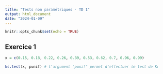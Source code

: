 ```yaml
---
title: "Tests non paramétriques - TD 1"
output: html_document
date: "2024-01-09"
---
```


```r
knitr::opts_chunk$set(echo = TRUE)
```

## Exercice 1

```r
x = c(0.15, 0.18, 0.22, 0.26, 0.39, 0.53, 0.62, 0.7, 0.96, 0.99)

ks.test(x, punif) # l'argument "punif" permet d'effectuer le test de Kolmogorov avec la fonction de répartition d'une loi uniforme sur [0, 1]
```